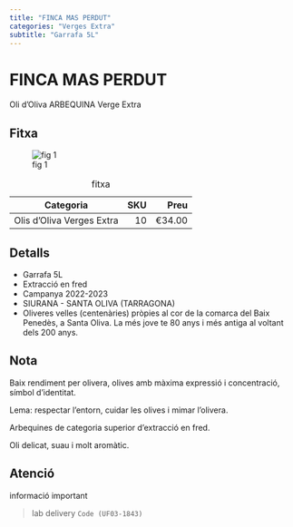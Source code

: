 ```yaml
---
title: "FINCA MAS PERDUT"
categories: "Verges Extra"
subtitle: "Garrafa 5L"
---
```


# FINCA MAS PERDUT

Oli d'Oliva ARBEQUINA Verge Extra  

## Fitxa

![fig 1](../imagesoil/fincas_mas_perdut_arbequina_10L.jpeg){fig-alt="Garrafa 5L."}


| Categoria                |  SKU | Preu   |
|--------------------------|-----:|-------:|
| Olis d'Oliva Verges Extra|  10  | €34.00 |

: fitxa

## Detalls

- Garrafa 5L
- Extracció en fred
- Campanya 2022-2023
- SIURANA - SANTA OLIVA (TARRAGONA)
- Oliveres velles (centenàries) pròpies al cor de la comarca del Baix Penedès, a Santa Oliva. La més jove te 80 anys i més antiga al voltant dels 200 anys.


:::{.callout-note  collapse="false" }

## Nota

Baix rendiment per olivera, olives amb màxima expressió i concentració, símbol d'identitat.

Lema: respectar l'entorn, cuidar les olives i mimar l'olivera.

Arbequines de categoria superior d'extracció en fred.

Oli delicat, suau i molt aromàtic.
:::


:::{.callout-caution  collapse="false" }

## Atenció 

informació important

:::

>
lab delivery
 `Code (UF03-1843)`